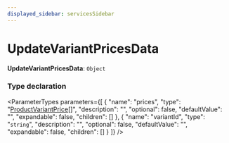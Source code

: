 ```yaml
---
displayed_sidebar: servicesSidebar
---
```



# UpdateVariantPricesData

 **UpdateVariantPricesData**: `Object`

### Type declaration

<ParameterTypes parameters={[
  {
    "name": "prices",
    "type": "[ProductVariantPrice](ProductVariantPrice.mdx)[]",
    "description": "",
    "optional": false,
    "defaultValue": "",
    "expandable": false,
    "children": []
  },
  {
    "name": "variantId",
    "type": "`string`",
    "description": "",
    "optional": false,
    "defaultValue": "",
    "expandable": false,
    "children": []
  }
]} />
